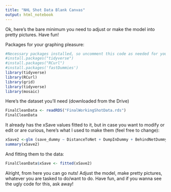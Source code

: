 ---
title: "NHL Shot Data Blank Canvas"
output: html_notebook
---

Ok, here's the bare minimum you need to adjust or make the model into pretty pictures. Have fun! 


Packages for your graphing pleasure: 

```{r}
#Necessary packages installed, so uncomment this code as needed for your package availability
#install.packages("tidyverse")
#install.packages("RCurl")
#install.packages('fastDummies')
library(tidyverse)
library(RCurl)
library(grid)
library(tidyverse)
library(mosaic)
```

Here's the dataset you'll need (downloaded from the Drive)


```{r}
FinalCleanData <- readRDS("FinalWorkingShotData.rds")
FinalCleanData
```

It already has the xSave values fitted to it, but in case you want to modify or edit or are curious, here's what I used to make them (feel free to change):

```{r}
xSave2 <-glm (save_dummy ~ DistanceToNet + DumpInDummy + BehindNetDummy +  ScoreStateForGoalieAtShot + GameShotNumber + SecondsSinceLastShot + Rebound + DaysSinceLastGame + factor(period) + factor(shotType) + factor(goalie_team_name) + factor(shooter_team_name), data = FinalCleanData, family = "binomial")
summary(xSave2)
```


And fitting them to the data:

```{r}
FinalCleanData$xSave <- fitted(xSave2)
```


Alright, from here you can go nuts! Adjust the model, make pretty pictures, whatever you are tasked to do/want to do. Have fun, and if you wanna see the ugly code for this, ask away! 
